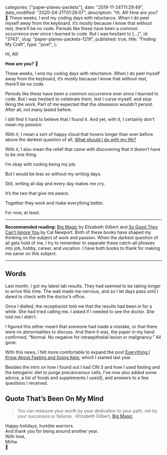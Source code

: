 
  categories: ["paper-planes-packets"],
  date: "2019-11-24T11:29:49",
  date_modified: "2020-04-21T01:26:07",
  description:
    "Hi, All! How are you? 🌌 These weeks, I end my coding days with reluctance. When I do peel myself away from the keyboard, it’s mostly because I know that without rest, there’ll be no code. Periods like these have been a common occurrence ever since I learned to code. But I was hesitant to […]",
  id: "3743",
  slug: "paper-planes-packets-1219",
  published: true,
  title: "Finding My Craft",
  type: "post",
};


Hi, All!

**How are you?** 🌌

These weeks, I end my coding days with reluctance. When I do peel myself away from the keyboard, it’s mostly because I know that without rest, there’ll be no code.

Periods like these have been a common occurrence ever since I learned to code. But I was hesitant to celebrate them, lest I curse myself, and stop liking the work. Part of me expected that the obsession wouldn’t persist. After all, not many lasted before.

I still find it hard to believe that I found it. And yet, with _it_, I certainly don’t mean _my passion_.

With _it_, I mean a sort of happy cloud that hovers longer than ever before above the darkest question of all, [What should I do with my life?](/letters/paper-planes-packets-0319/)

With _it_, I also mean the relief that came with discovering that _it_ doesn’t have to be one thing.

I’m okay with coding being my job.

But I would be less so without my writing days.

Still, writing all day and every day makes me cry.

It’s the two that give me peace.

Together they work and make everything better.

For now, at least.

---

**Recommended reading:** [Big Magic](/tsop/posts/read-business-books#20-big-magic) by Elizabeth Gilbert and [So Good They Can’t Ignore You](/read-100-books#56-so-good-they-cant-ignore-you) by Cal Newport. Both of these books have shaped my thinking on the subject of work and passion. When the darkest question of all gets hold of me, I try to remember to separate these catch-all phrases into job, hobby, career, and vocation. I have both books to thank for making me saner on this subject.

---

## Words

Last month, I got my latest lab results. They had seemed to be taking longer to arrive this time. The wait made me nervous, and so I let days pass until I dared to check with the doctor’s office.

Once I dialled, the receptionist told me that the results had been in for a while. She had tried calling me. I asked if I needed to see the doctor. She told me I didn’t.

I figured this either meant that someone had made a mistake, or that there were no abnormalities to discuss. And there it was, the paper in my hand confirmed, “Normal. No negative for intraepithelial lesion or malignancy.” All gone.

With this news, I felt more comfortable to expand the post [Everything I Know About Fasting and Going Keto](/posts/fasting-keto/), which I started last year.

Besides the intro on how I found out I had CIN 3 and how I used fasting and the ketogenic diet to purge precancerous cells, I’ve now also added some advice, a list of foods and supplements I use(d), and answers to a few questions I received.

## Quote That’s Been On My Mind

> You can measure your worth by your dedication to your path, not by your successes or failures. –Elizabeth Gilbert, [Big Magic](/tsop/posts/read-business-books#20-big-magic)

Happy holidays, humble warriors.\
And thank you for being around another year.\
With love,\
Mirha\
🎄
